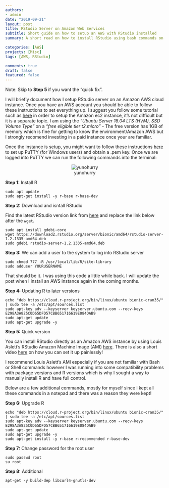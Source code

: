 ```yaml
---
authors:
- admin
date: "2019-09-21"
layout: post
title: RStudio Server on Amazon Web Services
subtitle: Short guide on how to setup an AWS with RStudio installed
summary: A short read on how to install RStudio using bash commands on an Amazon AWS instance.

categories: [AWS]
projects: [Misc]
tags: [AWS, RStudio]

comments: true
draft: false
featured: false
---
```


Note: Skip to **Step 5** if you want the "quick fix".

I will briefly document how I setup RStudio server on an Amazon AWS cloud instance. Once you have an AWS account you should be able to follow these instructions to set everything up. I suggest you follow some tutorial such as [here](https://www.guru99.com/creating-amazon-ec2-instance.html) in order to setup the Amazon ec2 instance, it's not difficult but it is a separate topic. I am using the *"Ubuntu Server 18.04 LTS (HVM), SSD Volume Type"* on a *"free eligible tier t2.micro"* - The free version has 1GB of memory which is fine for getting to know the environment/Amazon AWS but I strongly recomend investing in a paid instance once your are familiar.

Once the instance is setup, you might want to follow these instructions [here](https://docs.aws.amazon.com/AWSEC2/latest/UserGuide/putty.html) to set up PuTTY (for Windows users) and obtain a .pem key. Once we are logged into PuTTY we can run the following commands into the terminal:

<center>
![yunohurry](y_u_no_hurry_up.jpg)
</center>

**Step 1:** Install R

~~~
sudo apt update
sudo apt-get install -y r-base r-base-dev
~~~

**Step 2:**  Download and isntall RStudio

Find the latest RStudio version link from [here](https://www.rstudio.com/products/rstudio/download/#download) and replace the link below after the `wget`.

~~~
sudo apt install gdebi-core
wget https://download2.rstudio.org/server/bionic/amd64/rstudio-server-1.2.1335-amd64.deb
sudo gdebi rstudio-server-1.2.1335-amd64.deb
~~~

**Step 3:** We can add a user to the system to log into RStudio server

~~~
sudo chmod 777 -R /usr/local/lib/R/site-library
sudo adduser YOURUSERNAME
~~~

That should be it. I was using this code a little while back. I will update the post when I install an AWS instance again in the coming months.

**Step 4:** Updating R to later versions

~~~
echo "deb https://cloud.r-project.org/bin/linux/ubuntu bionic-cran35/" | sudo tee -a /etc/apt/sources.list
sudo apt-key adv --keyserver keyserver.ubuntu.com --recv-keys E298A3A825C0D65DFD57CBB651716619E084DAB9
sudo apt-get update
sudo apt-get upgrade -y
~~~

**Step 5:** Quick version

You can install RStudio directly as an Amazon AWS instance by using Louis Aslett's RStudio Amazon Machine Image (AMI) [here](http://www.louisaslett.com/RStudio_AMI/). There is also a short video [here](http://www.louisaslett.com/RStudio_AMI/video_guide.html) on how you can set it up painlessly!

I recommend Louis Aslett's AMI especially if you are not familiar with Bash or Shell commands however I was running into some compatibility problems with package versions and R versions which is why I sought a way to manually install R and have full control.

Below are a few additional commands, mostly for myself since I kept all these commands in a notepad and there was a reason they were kept!

**Step 6:** Upgrade R

~~~
echo "deb https://cloud.r-project.org/bin/linux/ubuntu bionic-cran35/" | sudo tee -a /etc/apt/sources.list
sudo apt-key adv --keyserver keyserver.ubuntu.com --recv-keys E298A3A825C0D65DFD57CBB651716619E084DAB9
sudo apt-get update
sudo apt-get upgrade -y
sudo apt-get install -y r-base r-recommended r-base-dev
~~~

**Step 7:** Change password for the root user

~~~
sudo passwd root
su root
~~~


**Step 8:** Additional

~~~
apt-get -y build-dep libcurl4-gnutls-dev
~~~